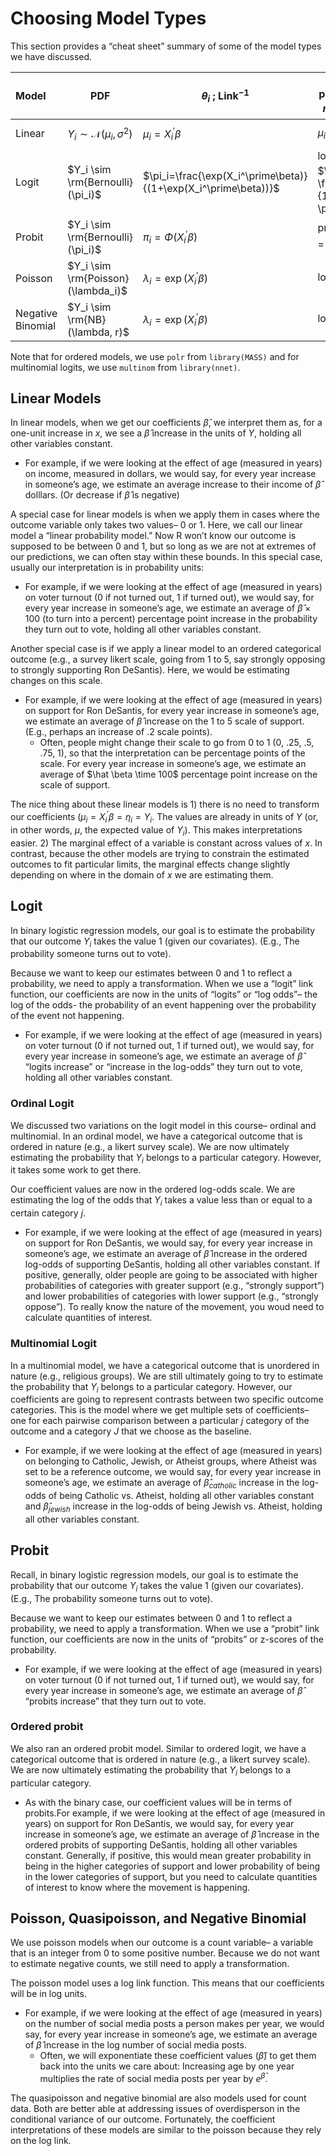 # Choosing Model Types

This section provides a "cheat sheet" summary of some of the model types we have discussed.

| Model             | PDF                                    | $\theta_i$ ; Link$^{-1}$                                        | linear predictor: $\eta_i=X_i^\prime\beta$      | Type of Outcome    | R function |
|:-----------|------------|------------|---------------|------------|-----------:|
| Linear            | $Y_i \sim \mathcal{N}(\mu_i,\sigma^2)$ | $\mu_i = X_i^\prime\beta$                                       | $\mu_i$                                         | Numeric continuous |     `lm()` |
| Logit             | $Y_i \sim \rm{Bernoulli}(\pi_i)$       | $\pi_i=\frac{\exp(X_i^\prime\beta)}{(1+\exp(X_i^\prime\beta))}$ | logit$(\pi_i)$ = $\log \frac{\pi_i}{1 - \pi_i}$ | Categorical        |    `glm()` |
| Probit            | $Y_i \sim \rm{Bernoulli}(\pi_i)$       | $\pi_i = \Phi(X_i^\prime\beta)$                                 | probit$(\pi_i)=\Phi^{-1}(\pi_i)$                | Categorical        |    `glm()` |
| Poisson           | $Y_i \sim \rm{Poisson}(\lambda_i)$     | $\lambda_i = \exp(X_i^\prime\beta)$                             | $\log(\lambda_i)$                               | Count              |    `glm()` |
| Negative Binomial | $Y_i \sim \rm{NB}(\lambda, r)$         | $\lambda_i = \exp(X_i^\prime\beta)$                             | $\log(\lambda_i)$                               | Count              | `glm.nb()` |

Note that for ordered models, we use `polr` from `library(MASS)` and for multinomial logits, we use `multinom` from `library(nnet)`.

## Linear Models

In linear models, when we get our coefficients $\hat \beta$, we interpret them as, for a one-unit increase in $x$, we see a $\hat \beta$ increase in the units of $Y$, holding all other variables constant.

-   For example, if we were looking at the effect of age (measured in years) on income, measured in dollars, we would say, for every year increase in someone's age, we estimate an average increase to their income of $\hat \beta$ dolllars. (Or decrease if $\hat \beta$ is negative)

A special case for linear models is when we apply them in cases where the outcome variable only takes two values-- 0 or 1. Here, we call our linear model a "linear probability model." Now R won't know our outcome is supposed to be between 0 and 1, but so long as we are not at extremes of our predictions, we can often stay within these bounds. In this special case, usually our interpretation is in probability units:

-   For example, if we were looking at the effect of age (measured in years) on voter turnout (0 if not turned out, 1 if turned out), we would say, for every year increase in someone's age, we estimate an average of $\hat \beta \times 100$ (to turn into a percent) percentage point increase in the probability they turn out to vote, holding all other variables constant.

Another special case is if we apply a linear model to an ordered categorical outcome (e.g., a survey likert scale, going from 1 to 5, say strongly opposing to strongly supporting Ron DeSantis). Here, we would be estimating changes on this scale.

-   For example, if we were looking at the effect of age (measured in years) on support for Ron DeSantis, for every year increase in someone's age, we estimate an average of $\hat \beta$ increase on the 1 to 5 scale of support. (E.g., perhaps an increase of .2 scale points).
    -   Often, people might change their scale to go from 0 to 1 (0, .25, .5, .75, 1), so that the interpretation can be percentage points of the scale. For every year increase in someone's age, we estimate an average of $\hat \beta \time 100$ percentage point increase on the scale of support.

The nice thing about these linear models is 1) there is no need to transform our coefficients ($\mu_i = X_i^\prime\beta = \eta_i = Y_i$. The values are already in units of $Y$ (or, in other words, $\mu$, the expected value of $Y_i$). This makes interpretations easier. 2) The marginal effect of a variable is constant across values of $x$. In contrast, because the other models are trying to constrain the estimated outcomes to fit particular limits, the marginal effects change slightly depending on where in the domain of $x$ we are estimating them.

## Logit

In binary logistic regression models, our goal is to estimate the probability that our outcome $Y_i$ takes the value 1 (given our covariates). (E.g., The probability someone turns out to vote).

Because we want to keep our estimates between 0 and 1 to reflect a probability, we need to apply a transformation. When we use a "logit" link function, our coefficients are now in the units of "logits" or "log odds"-- the log of the odds- the probability of an event happening over the probability of the event not happening.

-   For example, if we were looking at the effect of age (measured in years) on voter turnout (0 if not turned out, 1 if turned out), we would say, for every year increase in someone's age, we estimate an average of $\hat \beta$ "logits increase" or "increase in the log-odds" they turn out to vote, holding all other variables constant.

### Ordinal Logit

We discussed two variations on the logit model in this course-- ordinal and multinomial. In an ordinal model, we have a categorical outcome that is ordered in nature (e.g., a likert survey scale). We are now ultimately estimating the probability that $Y_i$ belongs to a particular category. However, it takes some work to get there.

Our coefficient values are now in the ordered log-odds scale. We are estimating the log of the odds that $Y_i$ takes a value less than or equal to a certain category $j$.

-   For example, if we were looking at the effect of age (measured in years) on support for Ron DeSantis, we would say, for every year increase in someone's age, we estimate an average of $\hat \beta$ increase in the ordered log-odds of supporting DeSantis, holding all other variables constant. If positive, generally, older people are going to be associated with higher probabilities of categories with greater support (e.g., "strongly support") and lower probabilities of categories with lower support (e.g., "strongly oppose"). To really know the nature of the movement, you woud need to calculate quantities of interest.

### Multinomial Logit

In a multinomial model, we have a categorical outcome that is unordered in nature (e.g., religious groups). We are still ultimately going to try to estimate the probability that $Y_i$ belongs to a particular category. However, our coefficients are going to represent contrasts between two specific outcome categories. This is the model where we get multiple sets of coefficients-- one for each pairwise comparison between a particular $j$ category of the outcome and a category $J$ that we choose as the baseline.

-   For example, if we were looking at the effect of age (measured in years) on belonging to Catholic, Jewish, or Atheist groups, where Atheist was set to be a reference outcome, we would say, for every year increase in someone's age, we estimate an average of $\hat \beta_{catholic}$ increase in the log-odds of being Catholic vs. Atheist, holding all other variables constant and $\hat \beta_{jewish}$ increase in the log-odds of being Jewish vs. Atheist, holding all other variables constant.

## Probit

Recall, in binary logistic regression models, our goal is to estimate the probability that our outcome $Y_i$ takes the value 1 (given our covariates). (E.g., The probability someone turns out to vote).

Because we want to keep our estimates between 0 and 1 to reflect a probability, we need to apply a transformation. When we use a "probit" link function, our coefficients are now in the units of "probits" or z-scores of the probability.

-   For example, if we were looking at the effect of age (measured in years) on voter turnout (0 if not turned out, 1 if turned out), we would say, for every year increase in someone's age, we estimate an average of $\hat \beta$ "probits increase" that they turn out to vote.

### Ordered probit

We also ran an ordered probit model. Similar to ordered logit, we have a categorical outcome that is ordered in nature (e.g., a likert survey scale). We are now ultimately estimating the probability that $Y_i$ belongs to a particular category.

-   As with the binary case, our coefficient values will be in terms of probits.For example, if we were looking at the effect of age (measured in years) on support for Ron DeSantis, we would say, for every year increase in someone's age, we estimate an average of $\hat \beta$ increase in the ordered probits of supporting DeSantis, holding all other variables constant. Generally, if positive, this would mean greater probability in being in the higher categories of support and lower probability of being in the lower categories of support, but you need to calculate quantities of interest to know where the movement is happening.

## Poisson, Quasipoisson, and Negative Binomial

We use poisson models when our outcome is a count variable-- a variable that is an integer from 0 to some positive number. Because we do not want to estimate negative counts, we still need to apply a transformation.

The poisson model uses a log link function. This means that our coefficients will be in log units.

-   For example, if we were looking at the effect of age (measured in years) on the number of social media posts a person makes per year, we would say, for every year increase in someone's age, we estimate an average of $\hat \beta$ increase in the log number of social media posts.
    -   Often, we will exponentiate these coefficient values ($\hat \beta$) to get them back into the units we care about: Increasing age by one year multiplies the rate of social media posts per year by $e^{\hat \beta}$.

The quasipoisson and negative binomial are also models used for count data. Both are better able at addressing issues of overdisperson in the conditional variance of our outcome. Fortunately, the coefficient interpretations of these models are similar to the poisson because they rely on the log link.
